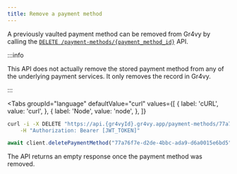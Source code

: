 ```yaml
---
title: Remove a payment method
---
```



A previously vaulted payment method can be removed from Gr4vy by calling the
[`DELETE /payment-methods/{payment_method_id}`][api] API.

:::info

This API does not actually remove the stored payment method from any of the
underlying payment services. It only removes the record in Gr4vy.

:::

<Tabs
  groupId="language"
  defaultValue="curl"
  values={[
    { label: 'cURL', value: 'curl', },
    { label: 'Node', value: 'node', },
  ]}
>
  <TabItem value="curl">

```bash
curl -i -X DELETE "https://api.{gr4vyId}.gr4vy.app/payment-methods/77a76f7e-d2de-4bbc-ada9-d6a0015e6bd5" \
    -H "Authorization: Bearer [JWT_TOKEN]"
```

  </TabItem>
  <TabItem value="node">

```js
await client.deletePaymentMethod("77a76f7e-d2de-4bbc-ada9-d6a0015e6bd5");
```

  </TabItem>
</Tabs>

The API returns an empty response once the payment method was removed.

[api]: /reference#operation/delete-payment-method
